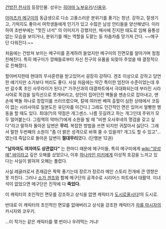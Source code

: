 [[건방진 천사]]의 등장인물. 성우는 [[히야마 노부유키]]/[[신용우]].

[[아마츠카 메구미]]의 동급생으로 다소 고풍스러운 분위기를 풍기는 청년. 강하고, 잘생기고, 기럭지도 좋아서 여학생들에게 인기가 있고 수많은 남성 안티들을 양산해냈다.
이러하여 초반부에는 "멋진 녀석" 의 이미지가 강했지만, 매사에 진지한 태도로 임해 융통성 없는 모습을 보이거나, 분위기를 깨는 역할을 도맡는 둥 차츰차츰 망가져 간다. ~~메구 단 다워진다.~~ 

처음에는 건방져 보이는 메구미를 훈계하려 들었지만 메구미의 진면모를 알아가며 점점 친해진다. 특히 메구미가 깡패들로부터 자신 친구의 유품을 되찾아 주었을 때 결정적으로 친해졌다.

할아버지한테 현대의 무사훈련을 받고있어서 굉장히 강하다. 겐조 이상으로 강하고 당연한 얘기지만 소가보다 머리도 좋다. 사실 처음에는 약간 특이한 엄친아 수준이었는데 후반 갈수록 초인 사무라이가 된다.[* 가쿠산과의 대결파트에서 극대화되는데 부러진 시라사야로 목검을 일직선으로 쪼개버리고, 성인이 집어던진 벽돌을 맨손으로 잡아내고, 맨손에 벽돌 하나로 창잡이를 쓰러뜨렸으며, 칼에 여러번 베여 출혈이 심한 상태에서 코등이 없는 시라사야로 일본도든 유단자를 이긴다.] 그래도 인간적인 면은 있어서 얼빵한 행동을 할 때도 있다. 최대(?)의 약점은 개그센스. 나름 웃길려고 하는 개그인데 주위가 모두 얼어붙는다. 그림책의 악마(?)에게 소원을 빌 때 "비젠 오사후네의 명검을 갖고 싶다"라고 말하자 돌아온 답변은 '''무리'''. 복잡한 방법을 쓰면 되지만 귀찮아서 싫단다. 그래서 말한 두번째의 소원이 "좀 더 밝은 성격으로 바꿔 줄 수 있을까? 개그도 할 수 있고"... 였는데 즉답으로 돌아온 답변이 '''절대무리'''였다. (단행본 12권)

'''"남자여도 여자여도 상관없다"''' 는 한마디 때문에 메구미들, 특히 메구미에게 [[wiki:"양성애" 바이]]라고 깊은 오해를 샀었으나, 이후 [[하나카인 미키]]에게 이성적 호감을 느끼고 있다는 사실이 밝혀져 오해는 풀렸다. 

사실 레귤러로서 존재감은 팍팍 풍기는데 장르가 장르라 메인 스토리 전개에 큰 영향은 못 끼친다. 그러나 [[소가 겐조]]와 함께 메구단의 공격수로 시리어스 파트에서 대활약. 이녀석이 없었으면 메구단은 진작에 다 '''죽었다.'''

이 캐릭터의 초인적인 면모를 강조하고 상식을 없앤 캐릭터가 [[도시로올시다]]!의 도시로.

반대로 이 캐릭터의 초인적인 면모를 없애버리고 상식을 강조한 캐릭터가 [[차를 마시자]]의 카시자와 코우키.

…이 작가는 같은 캐릭터를 몇 번이나 우려먹는 거냐!
